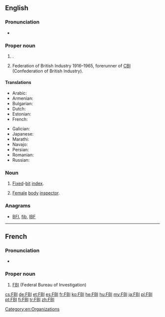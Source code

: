 ==English==

===Pronunciation===
* {{IPA|/ˈɛf.biː.aɪ/|lang=en}}

===Proper noun===
{{en-proper noun}}

# {{context|US|lang=en}} {{w|Federal Bureau of Investigation}}.
# {{context|British|lang=en}} Federation of British Industry 1916–1965, forerunner of [[CBI]] (Confederation of British Industry).

====Translations====
{{trans-top|Federal Bureau of Investigation}}
* Arabic: {{t|ar|إف بي أي|m|tr=ʾef bī ʾay}}
* Armenian: {{t|hy|ՀԴԲ|tr=HDB|sc=Armn}}
* Bulgarian: {{t|bg|ФБР|n}}
* Dutch: {{t|nl|FBI|m}}
* Estonian: {{t|et|Föderaalne Juurdlusbüroo}}
* French: {{t+|fr|FBI|m}}
{{trans-mid}}
* Galician: {{t|gl|FBI|m}}
* Japanese: {{t|ja|エフ・ビー・アイ|tr=efu-bī-ai}}
* Marathi: {{t|mr|एफ्.बी.आय्.|tr=ef.bī.āy.|sc=Deva}}
* Navajo: {{t|nv|Wááshindoon bisiláo nidaʼałkaahígíí}}
* Persian: {{t|fa|اف‌بی‌آی|tr=ef-bi-ây|sc=fa-Arab}}
* Romanian: {{t|ro|FBI}}
* Russian: {{t+|ru|ФБР|n|tr=fɛ-bɛ-ér}} {{qualifier|traditional, non-standard pronunciation}}
{{trans-bottom}}

===Noun===
{{en-noun|?}}

# [[fixed|Fixed]]-[[bit]] [[index]].
# {{context|US|humorous|lang=en}} [[female|Female]] [[body]] [[inspector]].

===Anagrams===
* [[BFI#English|BFI]], [[fib#English|fib]], [[IBF#English|IBF]]

[[Category:en:Organizations]]

----

==French==

===Pronunciation===
* {{IPA|/ˈɛf bi aj/|lang=fr}}

===Proper noun===
{{fr-proper noun|g=m}}

# [[FBI]] (Federal Bureau of Investigation)

[[cs:FBI]]
[[de:FBI]]
[[et:FBI]]
[[es:FBI]]
[[fr:FBI]]
[[ko:FBI]]
[[he:FBI]]
[[hu:FBI]]
[[my:FBI]]
[[ja:FBI]]
[[pl:FBI]]
[[pt:FBI]]
[[fi:FBI]]
[[tr:FBI]]
[[zh:FBI]]